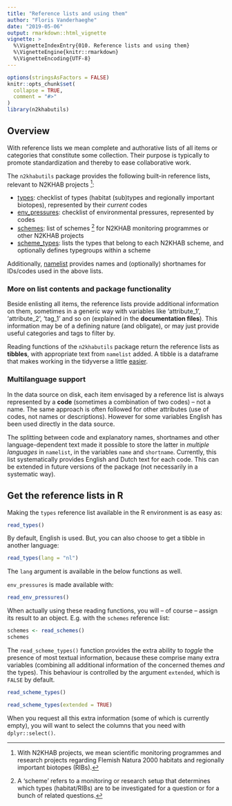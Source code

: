 ```yaml
---
title: "Reference lists and using them"
author: "Floris Vanderhaeghe"
date: "2019-05-06"
output: rmarkdown::html_vignette
vignette: >
  %\VignetteIndexEntry{010. Reference lists and using them}
  %\VignetteEngine{knitr::rmarkdown}
  %\VignetteEncoding{UTF-8}
---
```


```r
options(stringsAsFactors = FALSE)
knitr::opts_chunk$set(
  collapse = TRUE,
  comment = "#>"
)
library(n2khabutils)
```


## Overview

With reference lists we mean complete and authorative lists of all items or categories that constitute some collection.
Their purpose is typically to promote standardization and thereby to ease collaborative work.

The `n2khabutils` package provides the following built-in reference lists, 
relevant to N2KHAB projects [^N2KHAB]:

- [types](../html/types.html): checklist of types (habitat (sub)types and regionally important biotopes), 
represented by their *current* codes
- [env_pressures](../html/env_pressures.html): checklist of environmental pressures, represented by codes
- [schemes](../html/schemes.html): list of schemes [^scheme] for N2KHAB monitoring programmes or other N2KHAB projects
- [scheme_types](../html/scheme_types.html): lists the types that belong to each N2KHAB scheme, and optionally defines typegroups within a scheme

Additionally, [namelist](../html/namelist.html) provides names and (optionally) shortnames for IDs/codes used in the above lists.

[^N2KHAB]: With N2KHAB projects, we mean scientific monitoring programmes and research projects regarding Flemish Natura 2000 habitats and regionally important biotopes (RIBs).

[^scheme]: A 'scheme' refers to a monitoring or research setup that determines which types (habitat/RIBs) are to be investigated for a question or for a bunch of related questions.



### More on list contents and package functionality

Beside enlisting all items, the reference lists provide additional information on them, sometimes in a generic way with variables like 'attribute_1', 'attribute_2', 'tag_1' and so on (explained in the **documentation files**).
This information may be of a defining nature (and obligate), or may just provide useful categories and tags to filter by.

Reading functions of the `n2khabutils` package return the reference lists as **tibbles**, with appropriate text from `namelist` added.
A tibble is a dataframe that makes working in the tidyverse a little [easier](https://r4ds.had.co.nz/tibbles.html).



### Multilanguage support

In the data source on disk, each item envisaged by a reference list is always represented by a **code** (sometimes a combination of two codes) -- not a name.
The same approach is often followed for other attributes (use of codes, not names or descriptions).
However for some variables English has been used directly in the data source.

The splitting between code and explanatory names, shortnames and other language-dependent text made it possible to store the latter in _multiple languages_ in `namelist`, in the variables `name` and `shortname`.
Currently, this list systematically provides English and Dutch text for each code. This can be extended in future versions of the package (not necessarily in a systematic way).




## Get the reference lists in R

Making the `types` reference list available in the R environment is as easy as:

```r
read_types()
```

By default, English is used.
But, you can also choose to get a tibble in another language:

```r
read_types(lang = "nl")
```

The `lang` argument is available in the below functions as well.

`env_pressures` is made available with:

```r
read_env_pressures()
```

When actually using these reading functions, you will -- of course -- assign its result to an object.
E.g. with the `schemes` reference list:

```r
schemes <- read_schemes()
schemes
```

The `read_scheme_types()` function provides the extra ability to _toggle_ the presence of most textual information, because these comprise many extra variables (combining all additional information of the concerned themes _and_ the types).
This behaviour is controlled by the argument `extended`, which is `FALSE` by default.

```r
read_scheme_types()
```

```r
read_scheme_types(extended = TRUE)
```

When you request all this extra information (some of which is currently empty), you will want to select the columns that you need with `dplyr::select()`.
